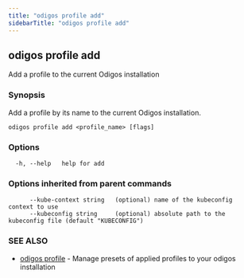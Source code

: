 ```yaml
---
title: "odigos profile add"
sidebarTitle: "odigos profile add"
---
```

## odigos profile add

Add a profile to the current Odigos installation

### Synopsis

Add a profile by its name to the current Odigos installation.

```
odigos profile add <profile_name> [flags]
```

### Options

```
  -h, --help   help for add
```

### Options inherited from parent commands

```
      --kube-context string   (optional) name of the kubeconfig context to use
      --kubeconfig string     (optional) absolute path to the kubeconfig file (default "KUBECONFIG")
```

### SEE ALSO

* [odigos profile](/cli/odigos_profile)	 - Manage presets of applied profiles to your odigos installation